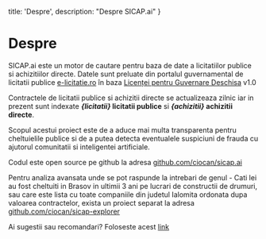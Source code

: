 
  title: 'Despre',
  description: "Despre SICAP.ai"
}



# Despre

SICAP.ai este un motor de cautare pentru baza de date a licitatiilor publice si achizitiilor directe.
Datele sunt preluate din portalul guvernamental de licitatii publice [e-licitatie.ro](https://www.e-licitatie.ro/) în baza [Licenței pentru Guvernare Deschisa](https://data.gov.ro/base/images/logoinst/OGL-ROU-1.0.pdf) v1.0 

Contractele de licitatii publice si achizitii directe se actualizeaza zilnic iar in prezent sunt indexate **_{licitatii}_ licitatii publice** si **_{achizitii}_ achizitii directe**.

Scopul acestui proiect este de a aduce mai multa transparenta pentru cheltuielile publice si de a putea detecta eventualele suspiciuni de frauda cu ajutorul comunitatii si inteligentei artificiale.

Codul este open source pe github la adresa
[github.com/ciocan/sicap.ai](https://github.com/ciocan/sicap.ai)

Pentru analiza avansata unde se pot raspunde la intrebari de genul - Cati lei au fost cheltuiti in Brasov in ultimii 3 ani pe lucrari de constructii de drumuri, sau care este lista cu toate companiile din judetul Ialomita ordonata dupa valoarea contractelor,
exista un proiect separat la adresa [github.com/ciocan/sicap-explorer](https://github.com/ciocan/sicap-explorer)

Ai sugestii sau recomandari? Foloseste acest [link](https://github.com/ciocan/sicap.ai/issues)